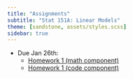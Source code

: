 ```yaml
---
title: "Assignments"
subtitle: "Stat 151A: Linear Models"
theme: [sandstone, assets/styles.scss]
sidebar: true
---
```



- Due Jan 26th:
    - [Homework 1 (math component)](hw1_math.qmd)
    - [Homework 1 (code component)](hw1_code.qmd)